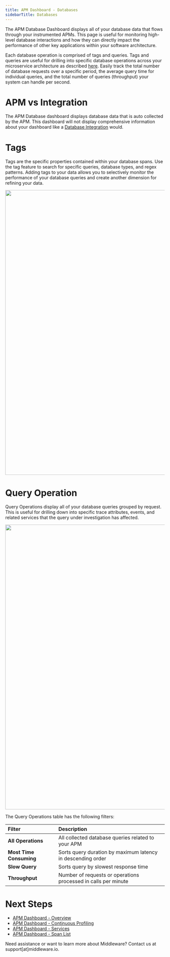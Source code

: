 ```yaml
---
title: APM Dashboard - Databases
sidebarTitle: Databases
---
```


The APM Database Dashboard displays all of your database data that flows through your instrumented APMs. This page is useful for monitoring high-level database interactions and how they can directly impact the performance of other key applications within your software architecture. 

Each database operation is comprised of tags and queries. Tags and queries are useful for drilling into specific database operations across your microservice architecture as described [here](). Easily track the total number of database requests over a specific period, the average query time for individual queries, and the total number of queries (throughput) your system can handle per second.

# APM vs Integration

The APM Database dashboard displays database data that is auto collected by the APM. This dashboard will not display comprehensive information about your dashboard like a [Database Integration]() would. 

# Tags

Tags are the specific properties contained within your database spans. Use the tag feature to search for specific queries, database types, and regex patterns. Adding tags to your data allows you to selectively monitor the performance of your database queries and create another dimension for refining your data.

<img src="https://media.giphy.com/media/v1.Y2lkPTc5MGI3NjExcHp4NzZwcmZ4eGhwd3FhdW5veG8ycXVzb2l0em5pYmxqenVxOWJ5eCZlcD12MV9pbnRlcm5hbF9naWZfYnlfaWQmY3Q9Zw/r6A613wQM9O94DV8UU/giphy.gif" width="900" height="900" />

# Query Operation

Query Operations display all of your database queries grouped by request. This is useful for drilling down into specific trace attributes, events, and related services that the query under investigation has affected. 

<img src="https://media.giphy.com/media/v1.Y2lkPTc5MGI3NjExcmdnMDUybjQwcmJzMHg4eWxoZ2pkdXR2anY2a3Fpb3ZrdnowaHBnZyZlcD12MV9pbnRlcm5hbF9naWZfYnlfaWQmY3Q9Zw/pPoIcQKkTTxIwEAsui/giphy.gif" width="900" height="900" />

The Query Operations table has the following filters:

| __Filter__                | __Description__ |
| :---------                | :--------------- |
| __All Operations__        | All collected database queries related to your APM |
| __Most Time Consuming__   | Sorts query duration by maximum latency in descending order |
| __Slow Query__            | Sorts query by slowest response time |
| __Throughput__            | Number of requests or operations processed in calls per minute |

# Next Steps

- [APM Dashboard - Overview]()
- [APM Dashboard - Continuous Profiling]()
- [APM Dashboard - Services]() 
- [APM Dashboard - Span List]()


<Note> Need assistance or want to learn more about Middleware? Contact us at support[at]middleware.io. </Note>